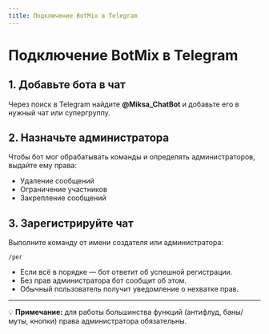 ```yaml
---
title: Подключение BotMix в Telegram
---
```


# Подключение BotMix в Telegram

## 1. Добавьте бота в чат
Через поиск в Telegram найдите **@Miksa_ChatBot** и добавьте его в нужный чат или супергруппу.

## 2. Назначьте администратора
Чтобы бот мог обрабатывать команды и определять администраторов, выдайте ему права:
- Удаление сообщений  
- Ограничение участников  
- Закрепление сообщений  

## 3. Зарегистрируйте чат
Выполните команду от имени создателя или администратора:
```text
/рег
````

* Если всё в порядке — бот ответит об успешной регистрации.
* Без прав администратора бот сообщит об этом.
* Обычный пользователь получит уведомление о нехватке прав.

---

💡 **Примечание:** для работы большинства функций (антифлуд, баны/муты, кнопки) права администратора обязательны.

```